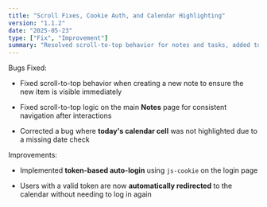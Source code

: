 ```yaml
---
title: "Scroll Fixes, Cookie Auth, and Calendar Highlighting"
version: "1.1.2"
date: "2025-05-23"
type: ["Fix", "Improvement"]
summary: "Resolved scroll-to-top behavior for notes and tasks, added token-based auto-login, and fixed calendar highlighting for today."
---
```


Bugs Fixed:

- Fixed scroll-to-top behavior when creating a new note to ensure the new item is visible immediately

- Fixed scroll-to-top logic on the main **Notes** page for consistent navigation after interactions

- Corrected a bug where **today&apos;s calendar cell** was not highlighted due to a missing date check

Improvements:

- Implemented **token-based auto-login** using `js-cookie` on the login page

- Users with a valid token are now **automatically redirected** to the calendar without needing to log in again
